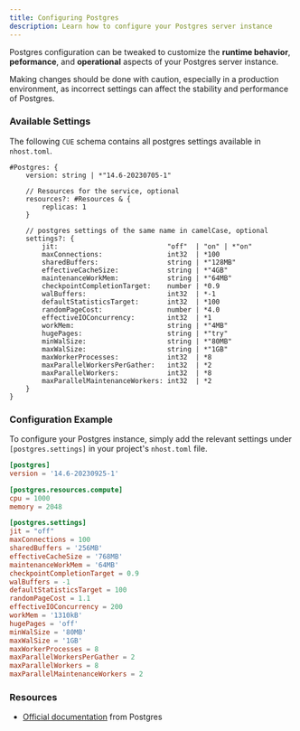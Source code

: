 ```yaml
---
title: Configuring Postgres
description: Learn how to configure your Postgres server instance
---
```


Postgres configuration can be tweaked to customize the **runtime behavior**, **peformance**, and **operational** aspects of your Postgres server instance.

<Warning>
  Making changes should be done with caution, especially in a production
  environment, as incorrect settings can affect the stability and performance of
  Postgres.
</Warning>

### Available Settings

The following `CUE` schema contains all postgres settings available in `nhost.toml`.

```cue schema
#Postgres: {
    version: string | *"14.6-20230705-1"

    // Resources for the service, optional
    resources?: #Resources & {
        replicas: 1
    }

    // postgres settings of the same name in camelCase, optional
    settings?: {
        jit:                           "off"  | "on" | *"on"
        maxConnections:                int32  | *100
        sharedBuffers:                 string | *"128MB"
        effectiveCacheSize:            string | *"4GB"
        maintenanceWorkMem:            string | *"64MB"
        checkpointCompletionTarget:    number | *0.9
        walBuffers:                    int32  | *-1
        defaultStatisticsTarget:       int32  | *100
        randomPageCost:                number | *4.0
        effectiveIOConcurrency:        int32  | *1
        workMem:                       string | *"4MB"
        hugePages:                     string | *"try"
        minWalSize:                    string | *"80MB"
        maxWalSize:                    string | *"1GB"
        maxWorkerProcesses:            int32  | *8
        maxParallelWorkersPerGather:   int32  | *2
        maxParallelWorkers:            int32  | *8
        maxParallelMaintenanceWorkers: int32  | *2
    }
}
```

### Configuration Example

To configure your Postgres instance, simply add the relevant settings under `[postgres.settings]` in your project's `nhost.toml` file.

```toml nhost.toml
[postgres]
version = '14.6-20230925-1'

[postgres.resources.compute]
cpu = 1000
memory = 2048

[postgres.settings]
jit = "off"
maxConnections = 100
sharedBuffers = '256MB'
effectiveCacheSize = '768MB'
maintenanceWorkMem = '64MB'
checkpointCompletionTarget = 0.9
walBuffers = -1
defaultStatisticsTarget = 100
randomPageCost = 1.1
effectiveIOConcurrency = 200
workMem = '1310kB'
hugePages = 'off'
minWalSize = '80MB'
maxWalSize = '1GB'
maxWorkerProcesses = 8
maxParallelWorkersPerGather = 2
maxParallelWorkers = 8
maxParallelMaintenanceWorkers = 2
```

### Resources

- [Official documentation](https://www.postgresql.org/docs/14/runtime-config.html) from Postgres
